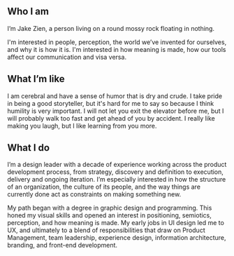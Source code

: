 ## Who I am 
I’m Jake Zien, a person living on a round mossy rock floating in nothing.

I'm interested in people, perception, the world we’ve invented for ourselves, and why it is how it is. I'm interested in how meaning is made, how our tools affect our communication and visa versa.


## What I’m like
I am cerebral and have a sense of humor that is dry and crude. I take pride in being a good storyteller, but it's hard for me to say so because I think humility is very important. I will not let you exit the elevator before me, but I will probably walk too fast and get ahead of you by accident. I really like making you laugh, but I like learning from you more. 


## What I do

I’m a design leader with a decade of experience working across the product development process, from strategy, discovery and definition to execution, delivery and ongoing iteration. I’m especially interested in how the structure of an organization, the culture of its people, and the way things are currently done act as constraints on making something new. 

My path began with a degree in graphic design and programming. This honed my visual skills and opened an interest in positioning, semiotics, perception, and how meaning is made. My early jobs in UI design led me to UX, and ultimately to a blend of responsibilities that draw on Product Management, team leadership, experience design, information architecture, branding, and front-end development. 